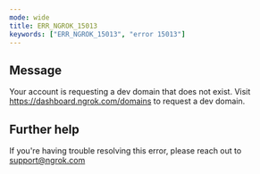 ```yaml
---
mode: wide
title: ERR_NGROK_15013
keywords: ["ERR_NGROK_15013", "error 15013"]
---
```


## Message

Your account is requesting a dev domain that does not exist. Visit https://dashboard.ngrok.com/domains to request a dev domain.

## Further help

If you're having trouble resolving this error, please reach out to [support@ngrok.com](mailto:support@ngrok.com?subject=Help%20with%20ERR_NGROK_15013)
